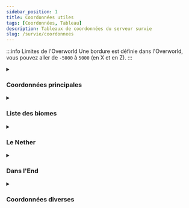 ```yaml
---
sidebar_position: 1
title: Coordonnées utiles
tags: [Coordonnées, Tableau]
description: Tableaux de coordonnées du serveur survie
slug: /survie/coordonnees
---
```



:::info Limites de l'Overworld
Une bordure est définie dans l'Overworld, vous pouvez aller de `-5000` à `5000` (en X et en Z).
:::

<details className="accordion" id="main">
<summary><h3>Coordonnées principales</h3></summary>
<CoordinatesTable data={[
    ['Village du nord (Base principale)', '200 -700'],
    ['Ancient City (Warden)', '-1700 -49 1665'],
    ['Entrée dans l\'Ancient City', '-1645 114 1634'],
    ['Manoir', '-3700 -1000'],
    ['Portail de l\'End (Stronghold)', '1300 1100'],
    ['Spawner à zombies - 1', '468 -29 -360'],
    ['Spawner à zombies - 2', '645 -41 -913'],
    ['Temple de la Mer - 1', '200 4350'],
    ['Temple de la Mer - 2', '830 -2930'],
    ['Temple de la Mer - 3', '1700 -3800'],
    ['Temple de la Mer - 4', '3660 -2570'],
    ['Tour de pillagers', '1550 1200'],
    ['Trial chambers', '1300 -28 -1000'],
    ['Village du désert', '107 -4783'],
]} />
</details>

<details className="accordion" id="bioms">
<summary><h3>Liste des biomes</h3></summary>
<CoordinatesTable data={[
    ['Abîmes (Deep Dark)', '-1360 13 1485'],
    ['Désert', '47 -3720'],
    ['Désert (petit)', '800 -3900'],
    ['Forêt de bouleau', '-834 69 -178'],
    ['Forêt sombre (Dark Forest)', '-1670 -953'],
    ['Forêt enneigée + Glace', '-1710 170 -4880'],
    ['Île champignon (Mushroom Fields) - 1', '100 3600'],
    ['Île champignon (Mushroom Fields) - 2', '150 -2900'],
    ['Mangrove - 1', '425 -2150'],
    ['Mangrove - 2', '862 -4422'],
    ['Marais', '2100 -976'],
    ['Mesa et Badlands (Terre cuite + Sable rouge)', '-124 -4570'],
    ['Mesa (Terre cuite)', '-2900 4250'],
    ['Neige (grand) + Glace au sud', '580 120 1620'],
    ['Taïga', '-3300 62 1359'],
]} />
</details>

<details className="accordion" id="nether">
<summary><h3>Le Nether</h3></summary>
<CoordinatesTable data={[
    ['Portail vers le Village du nord (Base principale)', '50 -100'],
    ['Forteresse du Nether - 1', '-150 67 -250'],
    ['Forteresse du Nether - 2 (dans un biome Basalt)', '-400 68 -650'],
]} />
</details>

<details className="accordion" id="end">
<summary><h3>Dans l'End</h3></summary>
{/* :::warning Attention
Les coordonnées de l'End ne sont pas définitives, **en cas de réinitialisation elles seront retirées de ce tableau**.
::: */}

:::danger Attention
**Les coordonnées de l'End ont été réinitialisées.** N'hésitez pas à partagez vos portails de sortie de l'End sur le Discord.
:::

<br/>

<CoordinatesTable data={[
    //['Sortie de l\'End - 1', '??? ??? ???'],
]} />
</details>

<details className="accordion" id="misc">
<summary><h3>Coordonnées diverses</h3></summary>
<CoordinatesTable data={[
    ['Grottes idéales pour construire un repère de pirates [Shiro]', '-530 -1500'],
    ['Îles volantes avec bambou', '480 140 -2055'],
    ['Trou au sommet d\'une montagne [Defroi]', '1439 116  1470'],
    ['Village sur une belle montagne avec des Sakuras [Atrimilan]', '1200 -950'],
]} />
</details>